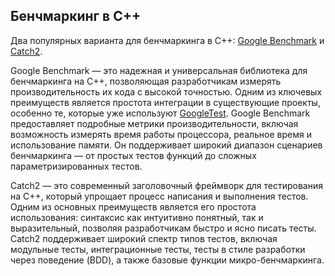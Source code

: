## Бенчмаркинг в C++

Два популярных варианта для бенчмаркинга в C++:
[Google Benchmark](https://github.com/google/benchmark)
и
[Catch2](https://github.com/catchorg/Catch2).

Google Benchmark — это надежная и универсальная библиотека для бенчмаркинга на C++, позволяющая разработчикам измерять производительность их кода с высокой точностью. Одним из ключевых преимуществ является простота интеграции в существующие проекты, особенно те, которые уже используют [GoogleTest](https://github.com/google/googletest). Google Benchmark предоставляет подробные метрики производительности, включая возможность измерять время работы процессора, реальное время и использование памяти. Он поддерживает широкий диапазон сценариев бенчмаркинга — от простых тестов функций до сложных параметризированных тестов.

Catch2 — это современный заголовочный фреймворк для тестирования на C++, который упрощает процесс написания и выполнения тестов. Одним из основных преимуществ является его простота использования: синтаксис как интуитивно понятный, так и выразительный, позволяя разработчикам быстро и ясно писать тесты. Catch2 поддерживает широкий спектр типов тестов, включая модульные тесты, интеграционные тесты, тесты в стиле разработки через поведение (BDD), а также базовые функции микро-бенчмаркинга.